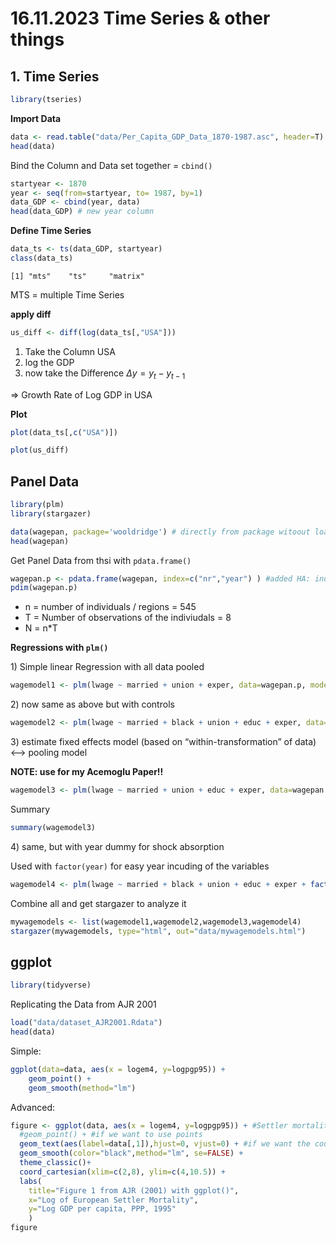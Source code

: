 # 16.11.2023 Time Series & other things

## 1. Time Series

```r
library(tseries)
```

**Import Data**

```r
data <- read.table("data/Per_Capita_GDP_Data_1870-1987.asc", header=T)
head(data)
```

Bind the Column and Data set together = `cbind()`

```r
startyear <- 1870
year <- seq(from=startyear, to= 1987, by=1)
data_GDP <- cbind(year, data) 
head(data_GDP) # new year column
```

**Define Time Series**

```r
data_ts <- ts(data_GDP, startyear)
class(data_ts)
```

```         
[1] "mts"    "ts"     "matrix"
```

MTS = multiple Time Series

**apply diff**

```r
us_diff <- diff(log(data_ts[,"USA"]))
```

1.  Take the Column USA
2.  log the GDP
3.  now take the Difference $\Delta y = y_{t} - y_{t-1}$

=\> Growth Rate of Log GDP in USA

**Plot**

```r
plot(data_ts[,c("USA")])
```

```r
plot(us_diff)
```

## Panel Data

```r
library(plm)
library(stargazer)
```

```r
data(wagepan, package='wooldridge') # directly from package witoout loading
head(wagepan)
```

Get Panel Data from thsi with `pdata.frame()`

```r
wagepan.p <- pdata.frame(wagepan, index=c("nr","year") ) #added HA: individual index and time index
pdim(wagepan.p)
```

-   n = number of individuals / regions = 545
-   T = Number of observations of the indiviudals = 8
-   N = n\*T

**Regressions with `plm()`**

1\) Simple linear Regression with all data pooled

```r
wagemodel1 <- plm(lwage ~ married + union + exper, data=wagepan.p, model="pooling")
```

2\) now same as above but with controls

```r
wagemodel2 <- plm(lwage ~ married + black + union + educ + exper, data=wagepan.p, model="pooling")
```

3\) estimate fixed effects model (based on "within-transformation" of data) \<--\> pooling model

**NOTE: use for my Acemoglu Paper!!**

```r
wagemodel3 <- plm(lwage ~ married + union + educ + exper, data=wagepan.p, model="within")
```

Summary

```r
summary(wagemodel3)
```

4\) same, but with year dummy for shock absorption

Used with `factor(year)` for easy year incuding of the variables

```r
wagemodel4 <- plm(lwage ~ married + black + union + educ + exper + factor(year), data=wagepan.p, model="pooling")
```

Combine all and get stargazer to analyze it

```r
mywagemodels <- list(wagemodel1,wagemodel2,wagemodel3,wagemodel4)
stargazer(mywagemodels, type="html", out="data/mywagemodels.html")
```

## ggplot

```r
library(tidyverse)
```

Replicating the Data from AJR 2001

```r
load("data/dataset_AJR2001.Rdata")
head(data)
```

Simple:

```r
ggplot(data=data, aes(x = logem4, y=logpgp95)) +
    geom_point() + 
    geom_smooth(method="lm")
```

Advanced:

```r
figure <- ggplot(data, aes(x = logem4, y=logpgp95)) + #Settler mortality and GDP per Cap
  #geom_point() + #if we want to use points
  geom_text(aes(label=data[,1]),hjust=0, vjust=0) + #if we want the country names as points
  geom_smooth(color="black",method="lm", se=FALSE) + 
  theme_classic()+ 
  coord_cartesian(xlim=c(2,8), ylim=c(4,10.5)) + 
  labs(
    title="Figure 1 from AJR (2001) with ggplot()",
    x="Log of European Settler Mortality", 
    y="Log GDP per capita, PPP, 1995"
    )
figure
```

